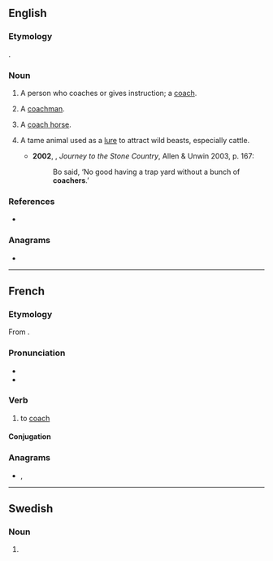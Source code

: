==English==

===Etymology===
{{affix|en|coach|-er|id2=agent noun}}.

===Noun===
{{en-noun}}

# A person who coaches or gives instruction; a [[coach]].
# {{lb|en|obsolete}} A [[coachman]].
# A [[coach horse]].
# {{lb|en|AU}} A tame animal used as a [[lure]] to attract wild beasts, especially cattle. {{defdate|from 19th c.}}
#*'''2002''', {{w|Alex Miller (writer)|Alex Miller}}, ''Journey to the Stone Country'', Allen & Unwin 2003, p. 167:
#*:Bo said, ‘No good having a trap yard without a bunch of '''coachers'''.’

===References===
* {{R:Webster NCD 1967}}

===Anagrams===
* {{anagrams|en|a=accehor|caroche}}

----

==French==

===Etymology===
From {{etyl|en|fr}} {{m|en|coach}}.

===Pronunciation===
* {{fr-IPA|cautcher}}
* {{audio|fr|LL-Q150 (fra)-Lepticed7-coacher.wav|Audio}}

===Verb===
{{fr-verb}}

# {{lb|fr|sports}} to [[coach]]

====Conjugation====
{{fr-conj-auto|pron=cautcher}}

===Anagrams===
* {{l|fr|cochera}}, {{l|fr|écorcha}}

----

==Swedish==

===Noun===
{{head|sv|noun form}}

# {{sv-noun-form-indef-pl|coach}}